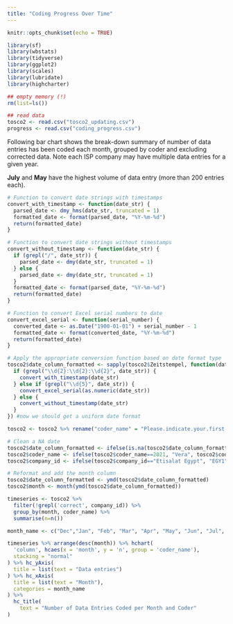 ```yaml
---
title: "Coding Progress Over Time"
---
```



```r
knitr::opts_chunk$set(echo = TRUE)

library(sf)
library(wbstats)
library(tidyverse)
library(ggplot2)
library(scales)
library(lubridate)
library(highcharter) 
```

```r
## empty memory (!)
rm(list=ls())

## read data
tosco2 <- read.csv("tosco2_updating.csv")
progress <- read.csv("coding_progress.csv")
```


Following bar chart shows the break-down summary of number of data entries has been coded each month, grouped by coder and excluding corrected data. Note each ISP company may have multiple data entries for a given year. 

**July** and **May** have the highest volume of data entry (more than 200 entries each). 

```r
# Function to convert date strings with timestamps
convert_with_timestamp <- function(date_str) {
  parsed_date <- dmy_hms(date_str, truncated = 1)
  formatted_date <- format(parsed_date, "%Y-%m-%d")
  return(formatted_date)
}

# Function to convert date strings without timestamps
convert_without_timestamp <- function(date_str) {
  if (grepl("/", date_str)) {
    parsed_date <- dmy(date_str, truncated = 1)
  } else {
    parsed_date <- dmy(date_str, truncated = 1)
  }
  formatted_date <- format(parsed_date, "%Y-%m-%d")
  return(formatted_date)
}

# Function to convert Excel serial numbers to date
convert_excel_serial <- function(serial_number) {
  converted_date <- as.Date("1900-01-01") + serial_number - 1
  formatted_date <- format(converted_date, "%Y-%m-%d")
  return(formatted_date)
}

# Apply the appropriate conversion function based on date format type
tosco2$date_column_formatted <- sapply(tosco2$Zeitstempel, function(date_str) {
  if (grepl("\\d{2}:\\d{2}:\\d{2}", date_str)) {
    convert_with_timestamp(date_str)
  } else if (grepl("\\d{5}", date_str)) {
    convert_excel_serial(as.numeric(date_str))
  } else {
    convert_without_timestamp(date_str)
  }
}) #now we should get a uniform date format

tosco2 <- tosco2 %>% rename("coder_name" = "Please.indicate.your.first.name")

# Clean a NA date
tosco2$date_column_formatted <- ifelse(is.na(tosco2$date_column_formatted), format(as.Date("2023-07-15"), "%Y-%m-%d"), tosco2$date_column_formatted)
tosco2$coder_name <- ifelse(tosco2$coder_name==2021, "Vera", tosco2$coder_name)
tosco2$company_id <- ifelse(tosco2$company_id=="Etisalat Egypt", "EGY1", tosco2$company_id)
```


```r
# Reformat and add the month column
tosco2$date_column_formatted <- ymd(tosco2$date_column_formatted)
tosco2$month <- month(ymd(tosco2$date_column_formatted))

timeseries <- tosco2 %>% 
  filter(!grepl('correct', company_id)) %>% 
  group_by(month, coder_name) %>% 
  summarise(n=n())

month_name <- c("Dec","Jan", "Feb", "Mar", "Apr", "May", "Jun", "Jul", "Aug", "Sep")

timeseries %>% arrange(desc(month)) %>% hchart(
  'column', hcaes(x = 'month', y = 'n', group = 'coder_name'), 
  stacking = "normal"
) %>% hc_yAxis(
  title = list(text = "Data entries")
) %>% hc_xAxis(
  title = list(text = "Month"), 
  categories = month_name
) %>%
  hc_title(
    text = "Number of Data Entries Coded per Month and Coder"
)

```
